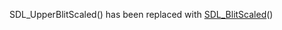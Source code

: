 <!-- pragma section-numbers off -->
<!-- pragma camelcase off -->

SDL_UpperBlitScaled() has been replaced with [[SDL_BlitScaled]]()
